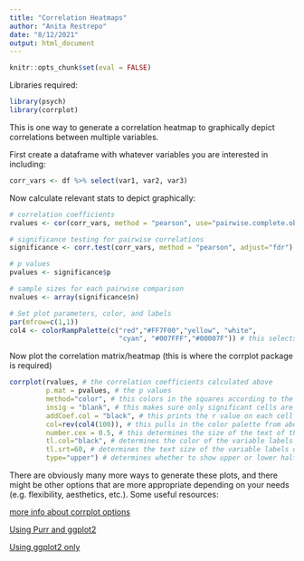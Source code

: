 ```yaml
---
title: "Correlation Heatmaps"
author: "Anita Restrepo"
date: "8/12/2021"
output: html_document
---
```

```r
knitr::opts_chunk$set(eval = FALSE)
```
  
Libraries required:  
```r
library(psych)
library(corrplot)
```


This is one way to generate a correlation heatmap to graphically depict correlations between multiple variables.  
  
First create a dataframe with whatever variables you are interested in including:  
```r
corr_vars <- df %>% select(var1, var2, var3)
```
  
Now calculate relevant stats to depict graphically:  
```r
# correlation coefficients
rvalues <- cor(corr_vars, method = "pearson", use="pairwise.complete.obs") # pearson correlations are the default but can change with method = "spearman", "kendall" -- see ?cor() for more info

# significance testing for pairwise correlations
significance <- corr.test(corr_vars, method = "pearson", adjust="fdr") # can choose adjustment for multiple comparisons (default is no adjustment) -- see ?corr.test()

# p values
pvalues <- significance$p

# sample sizes for each pairwise comparison
nvalues <- array(significance$n)

# Set plot parameters, color, and labels
par(mfrow=c(1,1))
col4 <- colorRampPalette(c("red","#FF7F00","yellow", "white",
                           "cyan", "#007FFF","#00007F")) # this selects the colors for the heatmap -- can use any palette desired

```
  
Now plot the correlation matrix/heatmap (this is where the corrplot package is required)  
```r

corrplot(rvalues, # the correlation coefficients calculated above
         p.mat = pvalues, # the p values
         method="color", # this colors in the squares according to the heatmap palette -- more options available (see ? corrplot())
         insig = "blank", # this makes sure only significant cells are colored in -- non-significant will be white
         addCoef.col = "black", # this prints the r value on each cell in black
         col=rev(col4(100)), # this pulls in the color palette from above to create the heatmap
         number.cex = 0.5, # this determines the size of the text of the r values
         tl.col="black", # determines the color of the variable labels on the axes
         tl.srt=60, # determines the text size of the variable labels on the axes
         type="upper") # determines whether to show upper or lower half of corr matrix (or can show full)

```
  
There are obviously many more ways to generate these plots, and there might be other options that are more appropriate depending on your needs (e.g. flexibility, aesthetics, etc.). Some useful resources:  
  
[more info about corrplot options](https://cran.r-project.org/web/packages/corrplot/vignettes/corrplot-intro.html)  
  
[Using Purr and ggplot2](https://towardsdatascience.com/customizable-correlation-plots-in-r-b1d2856a4b05)  
  
[Using ggplot2 only](http://www.sthda.com/english/wiki/ggplot2-quick-correlation-matrix-heatmap-r-software-and-data-visualization)  
  
  
